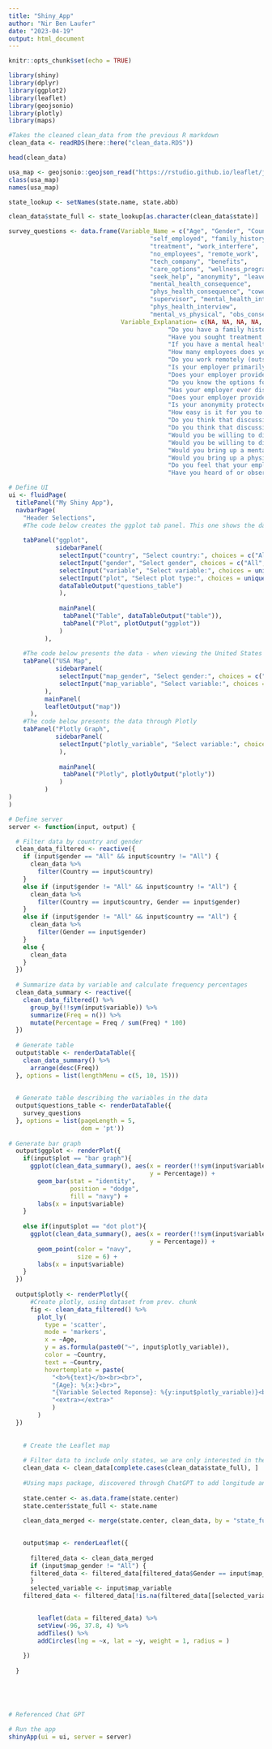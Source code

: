 ```yaml
---
title: "Shiny_App"
author: "Nir Ben Laufer"
date: "2023-04-19"
output: html_document
---
```


```r

knitr::opts_chunk$set(echo = TRUE)

```


```r

library(shiny)
library(dplyr)
library(ggplot2)
library(leaflet)
library(geojsonio)
library(plotly)
library(maps)
```



```r

#Takes the cleaned clean_data from the previous R markdown
clean_data <- readRDS(here::here("clean_data.RDS"))

head(clean_data)

usa_map <- geojsonio::geojson_read("https://rstudio.github.io/leaflet/json/us-states.geojson", what = "sp")
class(usa_map)
names(usa_map)

state_lookup <- setNames(state.name, state.abb)

clean_data$state_full <- state_lookup[as.character(clean_data$state)]

survey_questions <- data.frame(Variable_Name = c("Age", "Gender", "Country", "state", 
                                       "self_employed", "family_history", 
                                       "treatment", "work_interfere", 
                                       "no_employees", "remote_work", 
                                       "tech_company", "benefits", 
                                       "care_options", "wellness_program", 
                                       "seek_help", "anonymity", "leave", 
                                       "mental_health_consequence", 
                                       "phys_health_consequence", "coworkers", 
                                       "supervisor", "mental_health_interview", 
                                       "phys_health_interview", 
                                       "mental_vs_physical", "obs_consequence"),
                               Variable_Explanation= c(NA, NA, NA, NA, "Are you self-employed?", 
                                            "Do you have a family history of mental illness?", 
                                            "Have you sought treatment for a mental health condition?", 
                                            "If you have a mental health condition, do you feel that it interferes with your work?", 
                                            "How many employees does your company or organization have?", 
                                            "Do you work remotely (outside of an office) at least 50% of the time?", 
                                            "Is your employer primarily a tech company/organization?", 
                                            "Does your employer provide mental health benefits?", 
                                            "Do you know the options for mental health care your employer provides?", 
                                            "Has your employer ever discussed mental health as part of an employee wellness program?", 
                                            "Does your employer provide resources to learn more about mental health issues and how to seek help?", 
                                            "Is your anonymity protected if you choose to take advantage of mental health or substance abuse treatment resources?", 
                                            "How easy is it for you to take medical leave for a mental health condition?", 
                                            "Do you think that discussing a mental health issue with your employer would have negative consequences?", 
                                            "Do you think that discussing a physical health issue with your employer would have negative consequences?", 
                                            "Would you be willing to discuss a mental health issue with your coworkers?", 
                                            "Would you be willing to discuss a mental health issue with your direct supervisor(s)?", 
                                            "Would you bring up a mental health issue with a potential employer in an interview?", 
                                            "Would you bring up a physical health issue with a potential employer in an interview?", 
                                            "Do you feel that your employer takes mental health as seriously as physical health?", 
                                            "Have you heard of or observed negative consequences for coworkers with mental health conditions in your workplace?"))


```


```r
# Define UI
ui <- fluidPage(
  titlePanel("My Shiny App"),
  navbarPage(
    "Header Selections",
    #The code below creates the ggplot tab panel. This one shows the data - presented with either a bar graph or dot plot in ggplot
    
    tabPanel("ggplot",
             sidebarPanel(
              selectInput("country", "Select country:", choices = c("All", unique(clean_data$Country))),
              selectInput("gender", "Select gender", choices = c("All", unique(clean_data$Gender))),
              selectInput("variable", "Select variable:", choices = unique(names(clean_data)[4:ncol(clean_data)])),
              selectInput("plot", "Select plot type:", choices = unique(c("dot plot", "bar graph"))),
              dataTableOutput("questions_table")
              ),
          
              mainPanel(
               tabPanel("Table", dataTableOutput("table")),
               tabPanel("Plot", plotOutput("ggplot"))
              )
          ),
    
    #The code below presents the data - when viewing the United States - as a Leaflet map
    tabPanel("USA Map",
             sidebarPanel(
              selectInput("map_gender", "Select gender:", choices = c("All", unique(clean_data$Gender))),
              selectInput("map_variable", "Select variable:", choices = unique(names(clean_data)[3:ncol(clean_data)])),
          ),
          mainPanel(
          leafletOutput("map"))
      ),
    #The code below presents the data through Plotly
    tabPanel("Plotly Graph",
             sidebarPanel(
              selectInput("plotly_variable", "Select variable:", choices = unique(names(clean_data)[2:ncol(clean_data)]))
              ),
          
              mainPanel(
               tabPanel("Plotly", plotlyOutput("plotly"))
              )
          )
)
)
```

```R

# Define server
server <- function(input, output) {

  # Filter data by country and gender
  clean_data_filtered <- reactive({
    if (input$gender == "All" && input$country != "All") {
      clean_data %>%
        filter(Country == input$country)
    } 
    else if (input$gender != "All" && input$country != "All") {
      clean_data %>%
        filter(Country == input$country, Gender == input$gender)
    }
    else if (input$gender != "All" && input$country == "All") {
      clean_data %>%
        filter(Gender == input$gender)
    }
    else {
      clean_data
    }
  })
  
  # Summarize data by variable and calculate frequency percentages
  clean_data_summary <- reactive({
    clean_data_filtered() %>%
      group_by(!!sym(input$variable)) %>%
      summarize(Freq = n()) %>%
      mutate(Percentage = Freq / sum(Freq) * 100)
  })
  
  # Generate table
  output$table <- renderDataTable({
    clean_data_summary() %>%
      arrange(desc(Freq))
  }, options = list(lengthMenu = c(5, 10, 15)))
  
  
  # Generate table describing the variables in the data
  output$questions_table <- renderDataTable({
    survey_questions
  }, options = list(pageLength = 5, 
                    dom = 'pt'))
  
# Generate bar graph
  output$ggplot <- renderPlot({
    if(input$plot == "bar graph"){
      ggplot(clean_data_summary(), aes(x = reorder(!!sym(input$variable), -Percentage), 
                                       y = Percentage)) +
        geom_bar(stat = "identity", 
                 position = "dodge",
                 fill = "navy") + 
        labs(x = input$variable)
    }
      
    else if(input$plot == "dot plot"){
      ggplot(clean_data_summary(), aes(x = reorder(!!sym(input$variable), -Percentage), 
                                       y = Percentage)) +
        geom_point(color = "navy",
                   size = 6) + 
        labs(x = input$variable)
    }
  })
  
  output$plotly <- renderPlotly({
      #Create plotly, using dataset from prev. chunk
      fig <- clean_data_filtered() %>%
        plot_ly(
          type = 'scatter',
          mode = 'markers',
          x = ~Age,
          y = as.formula(paste0("~", input$plotly_variable)),
          color = ~Country,
          text = ~Country,
          hovertemplate = paste(
            "<b>%{text}</b><br><br>",
            "{Age}: %{x:}<br>",
            "{Variable Selected Reponse}: %{y:input$plotly_variable)}<br>",
            "<extra></extra>"
            )
        )
  })
  
  
    # Create the Leaflet map
    
    # Filter data to include only states, we are only interested in thee United States
    clean_data <- clean_data[complete.cases(clean_data$state_full), ]
    
    #Using maps package, discovered through ChatGPT to add longitude and latitude for each state
      
    state.center <- as.data.frame(state.center)
    state.center$state_full <- state.name
    
    clean_data_merged <- merge(state.center, clean_data, by = "state_full")
    

    output$map <- renderLeaflet({
      
      filtered_data <- clean_data_merged
      if (input$map_gender != "All") {
      filtered_data <- filtered_data[filtered_data$Gender == input$map_gender,]
      }
      selected_variable <- input$map_variable
    filtered_data <- filtered_data[!is.na(filtered_data[[selected_variable]]),]

      
        leaflet(data = filtered_data) %>%  
        setView(-96, 37.8, 4) %>% 
        addTiles() %>% 
        addCircles(lng = ~x, lat = ~y, weight = 1, radius = )
        
    })
    
  }
  




# Referenced Chat GPT

```

```r
# Run the app
shinyApp(ui = ui, server = server)

```


  